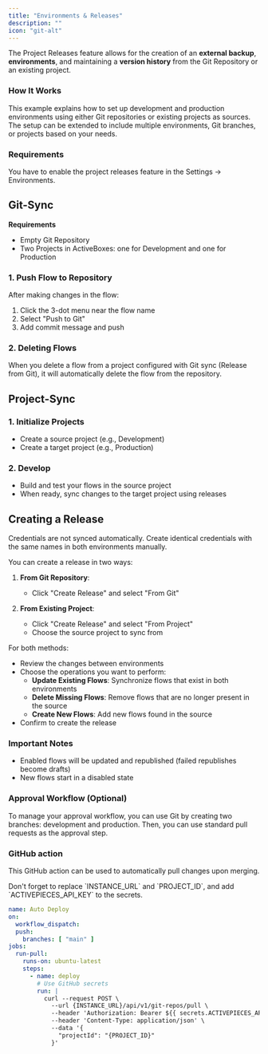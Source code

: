 ```yaml
---
title: "Environments & Releases"
description: ""
icon: "git-alt"
---
```


<Snippet file="enterprise-feature.mdx" />

The Project Releases feature allows for the creation of an **external backup**, **environments**, and maintaining a **version history** from the Git Repository or an existing project.


### How It Works

This example explains how to set up development and production environments using either Git repositories or existing projects as sources. The setup can be extended to include multiple environments, Git branches, or projects based on your needs.

### Requirements

You have to enable the project releases feature in the Settings -> Environments.

## Git-Sync

**Requirements**
- Empty Git Repository
- Two Projects in ActiveBoxes: one for Development and one for Production

### 1. Push Flow to Repository
After making changes in the flow:
1. Click the 3-dot menu near the flow name
2. Select "Push to Git"
3. Add commit message and push

### 2. Deleting Flows
When you delete a flow from a project configured with Git sync (Release from Git), it will automatically delete the flow from the repository.

## Project-Sync

### 1. **Initialize Projects**
   - Create a source project (e.g., Development)
   - Create a target project (e.g., Production)

### 2. **Develop**
   - Build and test your flows in the source project
   - When ready, sync changes to the target project using releases

## Creating a Release

<Note>
Credentials are not synced automatically. Create identical credentials with the same names in both environments manually.
</Note>

You can create a release in two ways:

1. **From Git Repository**: 
   - Click "Create Release" and select "From Git"

2. **From Existing Project**: 
   - Click "Create Release" and select "From Project"
   - Choose the source project to sync from

For both methods:
- Review the changes between environments
- Choose the operations you want to perform:
  - **Update Existing Flows**: Synchronize flows that exist in both environments
  - **Delete Missing Flows**: Remove flows that are no longer present in the source
  - **Create New Flows**: Add new flows found in the source
- Confirm to create the release

### Important Notes
- Enabled flows will be updated and republished (failed republishes become drafts)
- New flows start in a disabled state

### Approval Workflow (Optional)

To manage your approval workflow, you can use Git by creating two branches: development and production. Then, you can use standard pull requests as the approval step.

### GitHub action
This GitHub action can be used to automatically pull changes upon merging.

<Tip>
Don't forget to replace `INSTANCE_URL` and `PROJECT_ID`, and add `ACTIVEPIECES_API_KEY` to the secrets.
</Tip>



```yml
name: Auto Deploy
on:
  workflow_dispatch:
  push:
    branches: [ "main" ]
jobs:
  run-pull:
    runs-on: ubuntu-latest
    steps:
      - name: deploy
        # Use GitHub secrets
        run: |
          curl --request POST \
            --url {INSTANCE_URL}/api/v1/git-repos/pull \
            --header 'Authorization: Bearer ${{ secrets.ACTIVEPIECES_API_KEY }}' \
            --header 'Content-Type: application/json' \
            --data '{
              "projectId": "{PROJECT_ID}"
            }'
```